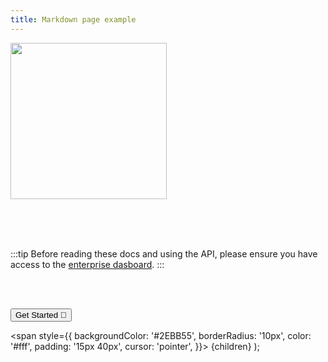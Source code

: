 ```yaml
---
title: Markdown page example
---
```





<a href="/docs/intro"><img src="/img/logo.svg" width="250"/></a>

**<Tagline/>**

<br/>
<br/>
<br/>

:::tip
Before reading these docs and using the API, please ensure you have access to the [enterprise dasboard](https://dashboard.usedropper.com).
:::

<br/>
<br/>


<a href="/docs/intro"><Button>Get Started 🚀</Button></a>



  <span
    style={{
      backgroundColor: '#2EBB55',
      borderRadius: '10px',
      color: '#fff',
      padding: '15px 40px',
      cursor: 'pointer',
    }}>
    {children}
  </span>
);